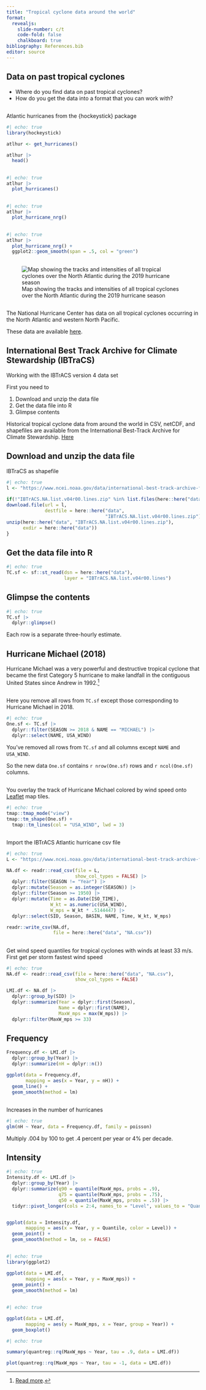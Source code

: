 ```yaml
---
title: "Tropical cyclone data around the world"
format:
  revealjs:
    slide-number: c/t
    code-fold: false
    chalkboard: true
bibliography: References.bib
editor: source
---
```


## Data on past tropical cyclones

* Where do you find data on past tropical cyclones?
* How do you get the data into a format that you can work with?

##

Atlantic hurricanes from the {hockeystick} package

```r
#| echo: true
library(hockeystick)

atlhur <- get_hurricanes()

atlhur |>
  head()
```

##

```r
#| echo: true
atlhur |>
  plot_hurricanes()
```

##

```r
#| echo: true
atlhur |>
  plot_hurricane_nrg()
```

##

```r
#| echo: true
atlhur |>
  plot_hurricane_nrg() +
  ggplot2::geom_smooth(span = .5, col = "green")
```

##

![Map showing the tracks and intensities of all tropical cyclones over the North Atlantic during the 2019 hurricane season](https://www.nhc.noaa.gov/data/tracks/tracks-at-2019.png){#fig-tracks}

##

The National Hurricane Center has data on all tropical cyclones occurring in the North Atlantic and western North Pacific. 

These data are available [here](https://www.nhc.noaa.gov/data/).

## International Best Track Archive for Climate Stewardship (IBTraCS)

Working with the IBTrACS version 4 data set

First you need to

:::{.incremental}
1. Download and unzip the data file
2. Get the data file into R
3. Glimpse contents
:::

:::{.callout-note}
Historical tropical cyclone data from around the world in CSV, netCDF, and shapefiles are available from the International Best-Track Archive for Climate Stewardship. [Here](https://www.ncei.noaa.gov/data/international-best-track-archive-for-climate-stewardship-ibtracs/v04r00/access)
:::

## Download and unzip the data file

IBTraCS as shapefile

```r
#| echo: true
l <- "https://www.ncei.noaa.gov/data/international-best-track-archive-for-climate-stewardship-ibtracs/v04r00/access/shapefile/IBTrACS.NA.list.v04r00.lines.zip"
  
if(!"IBTrACS.NA.list.v04r00.lines.zip" %in% list.files(here::here("data"))) {
download.file(url = l,
              destfile = here::here("data",
                                    "IBTrACS.NA.list.v04r00.lines.zip"))
unzip(here::here("data", "IBTrACS.NA.list.v04r00.lines.zip"),
      exdir = here::here("data"))
}
```

## Get the data file into R

```r
#| echo: true
TC.sf <- sf::st_read(dsn = here::here("data"), 
                     layer = "IBTrACS.NA.list.v04r00.lines")
```

## Glimpse the contents {.smaller}

```r
#| echo: true
TC.sf |>
  dplyr::glimpse()
```

Each row is a separate three-hourly estimate.

## Hurricane Michael (2018)

Hurricane Michael was a very powerful and destructive tropical cyclone that became the first Category 5 hurricane to make landfall in the contiguous United States since Andrew in 1992.[^1]

[^1]: [Read more](https://en.wikipedia.org/wiki/Hurricane_Michael).

##

Here you remove all rows from `TC.sf` except those corresponding to Hurricane Michael in 2018.

```r
#| echo: true
One.sf <- TC.sf |>
  dplyr::filter(SEASON >= 2018 & NAME == "MICHAEL") |>
  dplyr::select(NAME, USA_WIND)
```

You've removed all rows from `TC.sf` and all columns except `NAME` and `USA_WIND`.

So the new data `One.sf` contains `r nrow(One.sf)` rows and `r ncol(One.sf)` columns.

##

You overlay the track of Hurricane Michael colored by wind speed onto [Leaflet](https://openmaptiles.org/docs/website/leaflet/) map tiles.

```r
#| echo: true
tmap::tmap_mode("view")
tmap::tm_shape(One.sf) +
  tmap::tm_lines(col = "USA_WIND", lwd = 3)
```


## {.smaller}

Import the IBTrACS Atlantic hurricane csv file

```r
#| echo: true
L <- "https://www.ncei.noaa.gov/data/international-best-track-archive-for-climate-stewardship-ibtracs/v04r00/access/csv/ibtracs.NA.list.v04r00.csv"

NA.df <- readr::read_csv(file = L,
                         show_col_types = FALSE) |>
  dplyr::filter(SEASON != "Year") |>
  dplyr::mutate(Season = as.integer(SEASON)) |>
  dplyr::filter(Season >= 1950) |>
  dplyr::mutate(Time = as.Date(ISO_TIME),
                W_kt = as.numeric(USA_WIND),
                W_mps = W_kt * .5144447) |>
  dplyr::select(SID, Season, BASIN, NAME, Time, W_kt, W_mps)

readr::write_csv(NA.df, 
                 file = here::here("data", "NA.csv"))
```

##

Get wind speed quantiles for tropical cyclones with winds at least 33 m/s. First get per storm fastest wind speed
```r
#| echo: true
NA.df <- readr::read_csv(file = here::here("data", "NA.csv"),
                         show_col_types = FALSE)

LMI.df <- NA.df |>
  dplyr::group_by(SID) |>
  dplyr::summarize(Year = dplyr::first(Season),
                   Name = dplyr::first(NAME),
                   MaxW_mps = max(W_mps)) |>
  dplyr::filter(MaxW_mps >= 33)
```

## Frequency

```r
Frequency.df <- LMI.df |>
  dplyr::group_by(Year) |>
  dplyr::summarize(nH = dplyr::n())

ggplot(data = Frequency.df,
       mapping = aes(x = Year, y = nH)) +
  geom_line() +
  geom_smooth(method = lm) 
```
##

Increases in the number of hurricanes 

```r
#| echo: true
glm(nH ~ Year, data = Frequency.df, family = poisson)
```

Multiply .004 by 100 to get .4 percent per year or 4% per decade.

## Intensity

```r
#| echo: true
Intensity.df <- LMI.df |>
  dplyr::group_by(Year) |>
  dplyr::summarize(q90 = quantile(MaxW_mps, probs = .9),
                   q75 = quantile(MaxW_mps, probs = .75),
                   q50 = quantile(MaxW_mps, probs = .5)) |>
  tidyr::pivot_longer(cols = 2:4, names_to = "Level", values_to = "Quantile")


ggplot(data = Intensity.df,
       mapping = aes(x = Year, y = Quantile, color = Level)) +
  geom_point() +
  geom_smooth(method = lm, se = FALSE) 
```

##

```r
#| echo: true
library(ggplot2)

ggplot(data = LMI.df,
       mapping = aes(x = Year, y = MaxW_mps)) +
  geom_point() +
  geom_smooth(method = lm)
```

##

```r
#| echo: true

ggplot(data = LMI.df,
       mapping = aes(y = MaxW_mps, x = Year, group = Year)) +
  geom_boxplot()
```

```r
#| echo: true

summary(quantreg::rq(MaxW_mps ~ Year, tau = .9, data = LMI.df))

plot(quantreg::rq(MaxW_mps ~ Year, tau = -1, data = LMI.df))
```
